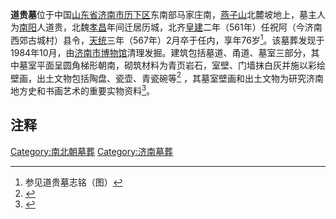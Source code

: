 {{文物保护单位
| 级别 = 省级
| 省区市 = 山东省
| 图片 = [[File:Daogui's_Epitaph_2010-01.jpg|180px]]<br><small>道贵墓墓志铭</small>
| 名称 = 道贵墓
| 编号 = 2-245
| 分类 = 古墓葬
| 时代 = [[北齐|北齐]][[武平_(高纬)|武平]]二年（571年）
| 所在 = [[济南市|济南市]][[历下区|历下区]]冶金宾馆内
| 登录 = 1992年
}}

'''道贵墓'''位于中国[[山东省|山东省]][[济南市|济南市]][[历下区|历下区]]东南部马家庄南，[[燕子山|燕子山]]北麓坡地上，墓主人为[[南阳|南阳]]人道贵，北魏[[孝昌_(年号)|孝昌]]年间迁居历城，北齐[[皇建_(北齐)|皇建]]二年（561年）任祝阿（今济南西郊古城村）县令，[[天统_(高纬)|天统]]三年（567年）2月卒于任内，享年76岁<ref>参见道贵墓志铭（图）</ref>。该墓葬发现于1984年10月，由[[济南市博物馆|济南市博物馆]]清理发掘。建筑包括墓道、甬道、墓室三部分，其中墓室平面呈圆角梯形朝南，砌筑材料为青页岩石，室壁、门墙抹白灰并施以彩绘壁画，出土文物包括陶盘、瓷壶、青瓷碗等<ref>{{cite web|url=http://www.sddm.gov.cn/dmjj/lsdm/qngx/lxq.doc|title=《济南市历下区地名文化调研材料》|accessdate=2010-03-04|work=|publisher=山东地名网}}{{dead link|date=2018年4月 |bot=InternetArchiveBot |fix-attempted=yes }}</ref>
，其墓室壁画和出土文物为研究济南地方史和书画艺术的重要实物资料<ref>{{cite web|url=http://www.jinan.gov.cn/gtb/index.jsp?url=http%3A%2F%2Fwww.jinan.gov.cn%2Fart%2F2005%2F9%2F1%2Fart_40_8782.html|title=《济南史鉴大事记之1984年》|accessdate=2010-03-04|work=|publisher=济南市政府网|archive-url=https://web.archive.org/web/20160304121331/http://www.jinan.gov.cn/gtb/index.jsp?url=http%3A%2F%2Fwww.jinan.gov.cn%2Fart%2F2005%2F9%2F1%2Fart_40_8782.html|archive-date=2016-03-04|dead-url=yes}}</ref>。

== 注释 ==
{{reflist|2}}
{{济南市境内的山东省文物保护单位}}
[[Category:南北朝墓葬|Category:南北朝墓葬]]
[[Category:济南墓葬|Category:济南墓葬]]